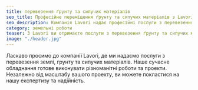 ```yaml
---
title: перевезення ґрунту та сипучих матеріалів
seo_title: Професійне переміщення ґрунту та сипучих матеріалів з Lavori
seo_description: Компанія Lavori надає професійні послуги з перевезення ґрунту та сипучих матеріалів. Ефективні та якісні земельні роботи для ваших проектів.
category: земельні роботи
teaser: З Lavori ви отримаєте послуги з перевезення ґрунту та сипучих матеріалів. Наше сучасне обладнання забезпечать ефективні та якісні земельні роботи для вашого проекту.
image: "./header.jpg"
---
```

<p>
Ласкаво просимо до компанії Lavori, де ми надаємо послуги з перевезення землі, грунту та сипучих матеріалів. Наше сучасне обладнання готове виконувати різноманітні роботи та проекти. Незалежно від масштабу вашого проекту, ви можете покластися на нашу експертизу та надійність.
</p>